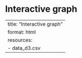 # Interactive graph

---
title: "Interactive graph"
format: html
resources:
  - data_d3.csv
---

<style>
    .controls {
        margin-bottom: 20px;
    }
    .legend {
        font-size: 14px;
    }
    .legend rect {
        width: 20px;
        height: 20px;
        margin-right: 10px;
    }
    .legend text {
        vertical-align: middle;
    }
    .radio-group label {
        margin-right: 20px; 
    }
</style>


<div id="plot1"></div>
<div id="plot2"></div>



<script src="https://cdn.jsdelivr.net/npm/d3@7"></script>
<script src=""https://d3js.org/d3.v7.min.js""></script>

<script src="scripts/myscript.js"></script>
